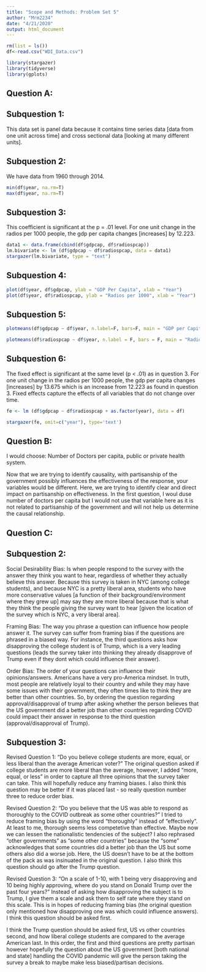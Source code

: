 ```yaml
---
title: "Scope and Methods: Problem Set 5"
author: "Mrm2234"
date: "4/21/2020"
output: html_document
---
```

```r
rm(list = ls())
df<-read.csv("WDI_Data.csv")

library(stargazer)
library(tidyverse)
library(gplots)
```

## Question A:

## Subquestion 1: 
This data set is panel data because it contains time series data [data from one unit across time] and cross sectional data [looking at many different units]. 

## Subquestion 2:
We have data from 1960 through 2014. 
```r
min(df$year, na.rm=T)
max(df$year, na.rm=T)
```

## Subquestion 3: 
This coefficient is significant at the p = .01 level. For one unit change in the radios per 1000 people, the gdp per capita changes [increases] by 12.223. 
```r
data1 <- data.frame(cbind(df$gdpcap, df$radiospcap))
lm.bivariate <- lm (df$gdpcap ~ df$radiospcap, data = data1)
stargazer(lm.bivariate, type = "text")
```

## Subquestion 4: 
```r
plot(df$year, df$gdpcap, ylab = "GDP Per Capita", xlab = "Year")
plot(df$year, df$radiospcap, ylab = "Radios per 1000", xlab = "Year")
```

## Subquestion 5:
```r
plotmeans(df$gdpcap ~ df$year, n.label=F, bars=F, main = "GDP per Capita over time")

plotmeans(df$radiospcap ~ df$year, n.label = F, bars = F, main = "Radios per 1000 over time")

```

## Subquestion 6: 
The fixed effect is significant at the same level (p < .01) as in question 3. For one unit change in the radios per 1000 people, the gdp per capita changes [increases] by 13.675 which is an increase from 12.223 as found in question 3. Fixed effects capture the effects of all variables that do not change over time. 
```r
fe <- lm (df$gdpcap ~ df$radiospcap + as.factor(year), data = df)

stargazer(fe, omit=c("year"), type='text')
```
## Question B:
I would choose: Number of Doctors per capita, public or private health system. 

Now that we are trying to identify causality, with partisanship of the government possibly influences the effectiveness of the response, your variables would be different. Here, we are trying to identify clear and direct impact on partisanship on effectiveness. In the first question, I woul duse number of doctors per capita but I would not use that variable here as it is not related to partisanship of the government and will not help us determine the causal relationship. 

## Question C:
 
## Subquestion 2:
Social Desirability Bias: Is when people respond to the survey with the answer they think you want to hear, regardless of whether they actually believe this answer. Because this survey is taken in NYC (among college students), and because NYC is a pretty liberal area, students who have more conservative values [a function of their background/environment where they grew up] may say they are more liberal because that is what they think the people giving the survey want to hear [given the location of the survey which is NYC, a very liberal area]. 

Framing Bias: The way you phrase a question can influence how people answer it. The survey can suffer from framing bias if the questions are phrased in a biased way. For instance, the third questions asks how disapproving the college student is of Trump, which is a very leading questions (leads the survey taker into thinking they already disapprove of Trump even if they dont which could influence their answer). 

Order Bias: The order of your questions can influence their opinions/answers. Americans have a very pro-America mindset. In truth, most people are relatively loyal to their country and while they may have some issues with their government, they often times like to think they are better than other countries. So, by ordering the question regarding approval/disapproval of trump after asking whether the person believes that the US government did a better job than other countries regarding COVID could impact their answer in response to the third question (approval/disapproval of Trump). 

## Subquestion 3:

Revised Question 1: 
"Do you believe college students are more, equal, or less liberal than the average American voter?"
The original question asked if college students are more liberal than the average, however, I added "more, equal, or less" in order to capture all three opinions that the survey taker can take. This will hopefully reduce any framing biases. I also think this question may be better if it was placed last - so really question number three to reduce order bias. 

Revised Question 2: 
"Do you believe that the US was able to respond as thoroughly to the COVID outbreak as some other countries?"
I tried to reduce framing bias by using the word "thoroughly" instead of "effectively". At least to me, thorough seems less competetive than effective. Maybe now we can lessen the nationalistic tendencies of the subject? I also rephrased "other governments" as "some other countries" because the "some" acknowledges that some countries did a better job than the US but some others also did a worse job. Here, the US doesn't have to be at the bottom of the pack as was insinuated in the original question. I also think this question should go after the Trump question. 

Revised Question 3: 
"On a scale of 1-10, with 1 being very disapproving and 10 being highly approving, where do you stand on Donald Trump over the past four years?"
Instead of asking how disapproving the subject is to Trump, I give them a scale and ask them to self rate where they stand on this scale. This is in hopes of reducing framing bias (the original question only mentioned how disapproving one was which could influence answers). I think this question should be asked first. 

I think the Trump question should be asked first, US vs other countries second, and how liberal college students are compared to the average American last. In this order, the first and third questions are pretty partisan however hopefully the question about the US government [both national and state] handling the COVID pandemic will give the person taking the survey a break to maybe make less biased/partisan decisions. 